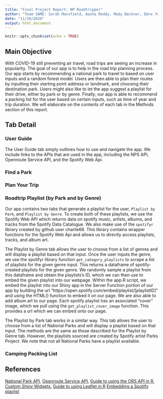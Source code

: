 ```yaml
---
title: "Final Project Report: NP Roadtripper"
author: "Team SAME: Sarah Mansfield, Aasha Reddy, Mady Beckner, Emre Yurtbay"
date: "11/20/2020"
output: html_document
---
```


```r
knitr::opts_chunk$set(echo = TRUE)
```

## Main Objective

With COVID-19 still preventing air travel, road trips are seeing an increase in
popularity. The goal of our app is to help in the road trip planning process. 
Our app starts by recommending a national park to travel to based on user inputs
and a random forest model. Users are then able to plan their routes by inputting
their starting point address or landmark, and choosing their destination park. 
Users might also like to let the app suggest a playlist for their drive, either
by park or by genre. Finally, our app is able to recommend a packing list for 
the user based on certain inputs, such as time of year and trip duration. We
will elaborate on the contents of each tab in the Methods section of this 
report. 

## Tab Detail

### User Guide
The User Guide tab simply outlines how to use and navigate the app. We include 
links to the APIs that are used in the app, including the NPS API, Openroute 
Service API, and the Spotify Web Api. 





### Find a Park 





### Plan Your Trip





### Roadtrip Playlist (by Park and by Genre)
Our app contains two tabs that generate a playlist for the user, `Playlist by Park`, and `Playlist by Genre`. To create both of these playlists, we use the Spotify Web API which returns data on spotify music, artists, albums, and tracks from the Spotify Data Catalogue. We also make use of the `spotifyr` library created by github user charlie68. This library contains wrapper functions for the Spotify Web Api and allows us to directly access playlists, tracks, and album art. 

The Playlist by Genre tab allows the user to choose from a list of genres and will display a playlist based on that input. Once the user inputs the genre, we use the spotifyr library function `get_category_playlists` to scrape a list of playlists for the given genre input. This returns a dataframe of spotify-created playlists for the given genre. We randomly sample a playlist from this dataframe and obtain the playlists's ID, which we can then use to embed the given playlist into our webpage. Within the app.R script, we embed the playlist into our Shiny app in the Server Function portion of our app by building the url "https://open.spotify.com/embed/playlist/[playlistID]" and using the HTML() function to embed it on our page. 
We are also able to add album art to our page. Each spotify playlist has an associated "cover" image, which we pull using the `get_playlist_cover_image` function. This provides a url which we can embed onto our page.

The Playlist by Park tab works in a similar way. This tab allows the user to choose from a list of National Parks and will display a playlist based on that input. The methods are the same as those described for the Playlist by Genre tab. However, the playlists sourced are created by Spotify artist Parks Project. We note that not all National Parks have a playlist available.


### Camping Packing List





## References

[National Park API](https://www.nps.gov/subjects/digital/nps-data-api.htm),
[Openroute Service API](https://openrouteservice.org/dev/#/api-docs),
[Guide to using the ORS API in R](https://giscience.github.io/openrouteservice-r/articles/openrouteservice.html),
[Custom Shiny Widgets](http://shinyapps.dreamrs.fr/shinyWidgets/),
[Guide to using Leaflet in R](https://rstudio.github.io/leaflet/)
[Embedding a Spotify playlist](https://developer.spotify.com/documentation/widgets/generate/embed/)